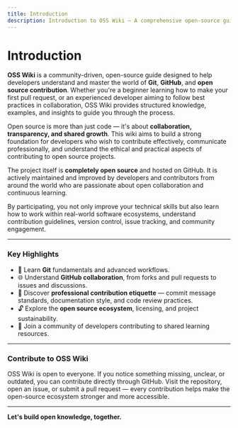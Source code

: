 ```yaml
---
title: Introduction
description: Introduction to OSS Wiki – A comprehensive open-source guide for learning Git, GitHub, and professional open source contribution practices.
---
```


# Introduction

**OSS Wiki** is a community-driven, open-source guide designed to help developers understand and master the world of **Git**, **GitHub**, and **open source contribution**.
Whether you're a beginner learning how to make your first pull request, or an experienced developer aiming to follow best practices in collaboration, OSS Wiki provides structured knowledge, examples, and insights to guide you through the process.

Open source is more than just code — it's about **collaboration, transparency, and shared growth**. This wiki aims to build a strong foundation for developers who wish to contribute effectively, communicate professionally, and understand the ethical and practical aspects of contributing to open source projects.

The project itself is **completely open source** and hosted on GitHub. It is actively maintained and improved by developers and contributors from around the world who are passionate about open collaboration and continuous learning.

By participating, you not only improve your technical skills but also learn how to work within real-world software ecosystems, understand contribution guidelines, version control, issue tracking, and community engagement.

<ContributorTracker docPath="index.mdx" />

---

### Key Highlights

- 📘 Learn **Git** fundamentals and advanced workflows.
- 🌐 Understand **GitHub collaboration**, from forks and pull requests to issues and discussions.
- 🧩 Discover **professional contribution etiquette** — commit message standards, documentation style, and code review practices.
- 🔓 Explore the **open source ecosystem**, licensing, and project sustainability.
- 🤝 Join a community of developers contributing to shared learning resources.

---

### Contribute to OSS Wiki

OSS Wiki is open to everyone. If you notice something missing, unclear, or outdated, you can contribute directly through GitHub.
Visit the repository, open an issue, or submit a pull request — every contribution helps make the open-source ecosystem stronger and more accessible.

---

**Let's build open knowledge, together.**